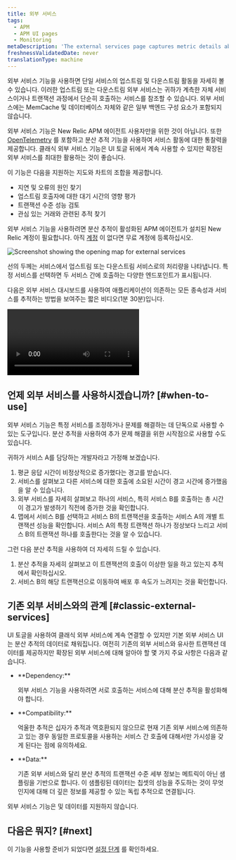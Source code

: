 ```yaml
---
title: 외부 서비스
tags:
  - APM
  - APM UI pages
  - Monitoring
metaDescription: 'The external services page captures metric details about out-of-process services such as web services, cloud resources, or other network calls.'
freshnessValidatedDate: never
translationType: machine
---
```


외부 서비스 기능을 사용하면 단일 서비스의 업스트림 및 다운스트림 활동을 자세히 볼 수 있습니다. 이러한 업스트림 또는 다운스트림 외부 서비스는 귀하가 계측한 자체 서비스이거나 트랜잭션 과정에서 단순히 호출하는 서비스를 참조할 수 있습니다. 외부 서비스에는 MemCache 및 데이터베이스 자체와 같은 일부 백엔드 구성 요소가 포함되지 않습니다.

외부 서비스 기능은 New Relic APM 에이전트 사용자만을 위한 것이 아닙니다. 또한 [OpenTelemetry](/docs/more-integrations/open-source-telemetry-integrations/opentelemetry/introduction-opentelemetry-new-relic) 를 포함하고 분산 추적 기능을 사용하여 서비스 활동에 대한 통찰력을 제공합니다. 클래식 외부 서비스 기능은 UI 토글 뒤에서 계속 사용할 수 있지만 확장된 외부 서비스를 최대한 활용하는 것이 좋습니다.

이 기능은 다음을 지원하는 지도와 차트의 조합을 제공합니다.

* 지연 및 오류의 원인 찾기
* 업스트림 호출자에 대한 대기 시간의 영향 평가
* 트랜잭션 수준 성능 검토
* 관심 있는 거래와 관련된 추적 찾기

외부 서비스 기능을 사용하려면 분산 추적이 활성화된 APM 에이전트가 설치된 New Relic 계정이 필요합니다. 아직 [계정](https://newrelic.com/signup) 이 없다면 무료 계정에 등록하십시오.

<img
  title="Screenshot showing the opening map for external services"
  alt="Screenshot showing the opening map for external services"
  src="/images/apm_screenshot-crop_external-service-intro.webp"
/>

<figcaption>
  선의 두께는 서비스에서 업스트림 또는 다운스트림 서비스로의 처리량을 나타냅니다. 특정 서비스를 선택하면 두 서비스 간에 호출하는 다양한 엔드포인트가 표시됩니다.
</figcaption>

다음은 외부 서비스 대시보드를 사용하여 애플리케이션이 의존하는 모든 종속성과 서비스를 추적하는 방법을 보여주는 짧은 비디오(1분 30분)입니다.

<Video
  id="903EF9MAql8"
  type="youtube"
/>

## 언제 외부 서비스를 사용하시겠습니까? [#when-to-use]

외부 서비스 기능은 특정 서비스를 조정하거나 문제를 해결하는 데 단독으로 사용할 수 있는 도구입니다. 분산 추적을 사용하여 추가 문제 해결을 위한 시작점으로 사용할 수도 있습니다.

귀하가 서비스 A를 담당하는 개발자라고 가정해 보겠습니다.

1. 평균 응답 시간이 비정상적으로 증가했다는 경고를 받습니다.
2. 서비스를 살펴보고 다른 서비스에 대한 호출에 소요된 시간이 경고 시간에 증가했음을 알 수 있습니다.
3. 외부 서비스를 자세히 살펴보고 하나의 서비스, 특히 서비스 B를 호출하는 총 시간이 경고가 발생하기 직전에 증가한 것을 확인합니다.
4. 맵에서 서비스 B를 선택하고 서비스 B의 트랜잭션을 호출하는 서비스 A의 개별 트랜잭션 성능을 확인합니다. 서비스 A의 특정 트랜잭션 하나가 정상보다 느리고 서비스 B의 트랜잭션 하나를 호출한다는 것을 알 수 있습니다.

그런 다음 분산 추적을 사용하여 더 자세히 드릴 수 있습니다.

1. 분산 추적을 자세히 살펴보고 이 트랜잭션의 호출이 이상한 일을 하고 있는지 추적에서 확인하십시오.
2. 서비스 B의 해당 트랜잭션으로 이동하여 배포 후 속도가 느려지는 것을 확인합니다.

## 기존 외부 서비스와의 관계 [#classic-external-services]

UI 토글을 사용하여 클래식 외부 서비스에 계속 연결할 수 있지만 기본 외부 서비스 UI는 분산 추적의 데이터로 채워집니다. 여전히 기존의 외부 서비스와 유사한 트랜잭션 데이터를 제공하지만 확장된 외부 서비스에 대해 알아야 할 몇 가지 주요 사항은 다음과 같습니다.

* <DNT>
    **Dependency:**
  </DNT>

  외부 서비스 기능을 사용하려면 서로 호출하는 서비스에 대해 분산 추적을 활성화해야 합니다.

* <DNT>
    **Compatibility:**
  </DNT>

  억울한 추적은 십자가 추적과 역호환되지 않으므로 현재 기존 외부 서비스에 의존하고 있는 경우 동일한 프로토콜을 사용하는 서비스 간 호출에 대해서만 가시성을 갖게 된다는 점에 유의하세요.

* <DNT>
    **Data:**
  </DNT>

  기존 외부 서비스와 달리 분산 추적의 트랜잭션 수준 세부 정보는 메트릭이 아닌 샘플링을 기반으로 합니다. 이 샘플링된 데이터는 칩셋의 성능을 주도하는 것이 무엇인지에 대해 더 깊은 정보를 제공할 수 있는 독립 추적으로 연결됩니다.

<Callout variant="tip">
  외부 서비스 기능은 <InlinePopover type="browser"/>및 <InlinePopover type="mobile"/>데이터를 지원하지 않습니다.
</Callout>

## 다음은 뭐지? [#next]

이 기능을 사용할 준비가 되었다면 [설정 단계](/docs/apm/apm-ui-pages/monitoring/external-services/external-services-setup) 를 확인하세요.
